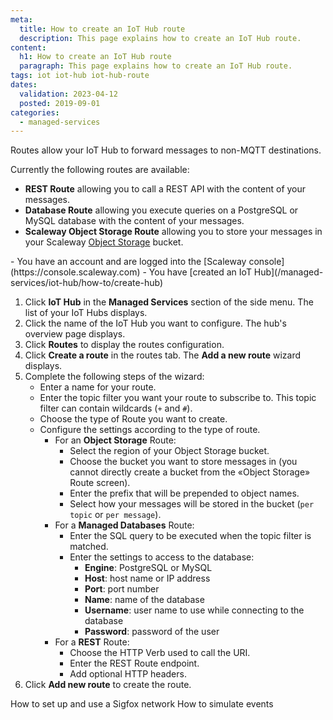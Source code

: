 ```yaml
---
meta:
  title: How to create an IoT Hub route
  description: This page explains how to create an IoT Hub route.
content:
  h1: How to create an IoT Hub route
  paragraph: This page explains how to create an IoT Hub route.
tags: iot iot-hub iot-hub-route
dates:
  validation: 2023-04-12
  posted: 2019-09-01
categories:
  - managed-services
---
```


Routes allow your IoT Hub to forward messages to non-MQTT destinations.

Currently the following routes are available:

 - **REST Route** allowing you to call a REST API with the content of your messages.
 - **Database Route** allowing you execute queries on a PostgreSQL or MySQL database with the content of your messages.
 - **Scaleway Object Storage Route** allowing you to store your messages in your Scaleway [Object Storage](https://www.scaleway.com/en/object-storage/) bucket.

<Macro id="iam-requirements" />

<Message type="requirement">
  - You have an account and are logged into the [Scaleway console](https://console.scaleway.com)
  - You have [created an IoT Hub](/managed-services/iot-hub/how-to/create-hub)
</Message>


1. Click **IoT Hub** in the **Managed Services** section of the side menu. The list of your IoT Hubs displays.
2. Click the name of the IoT Hub you want to configure. The hub's overview page displays.
3. Click **Routes** to display the routes configuration.
4. Click **Create a route** in the routes tab. The **Add a new route** wizard displays.
    <Lightbox src="scaleway-iothub_routes_add.webp" alt="" />
5. Complete the following steps of the wizard:
    - Enter a name for your route.
    - Enter the topic filter you want your route to subscribe to. This topic filter can contain wildcards (`+` and `#`).
    - Choose the type of Route you want to create.
    - Configure the settings according to the type of route.
      - For an **Object Storage** Route:
        - Select the region of your Object Storage bucket.
        - Choose the bucket you want to store messages in (you cannot directly create a bucket from the «Object Storage» Route screen).
        - Enter the prefix that will be prepended to object names.
        - Select how your messages will be stored in the bucket (`per topic` or `per message`).
      - For a **Managed Databases** Route:
        - Enter the SQL query to be executed when the topic filter is matched.
        - Enter the settings to access to the database:
          - **Engine**: PostgreSQL or MySQL
          - **Host**: host name or IP address
          - **Port**: port number
          - **Name**: name of the database
          - **Username**: user name to use while connecting to the database
          - **Password**: password of the user
      - For a **REST** Route:
        - Choose the HTTP Verb used to call the URI.
        - Enter the REST Route endpoint.
        - Add optional HTTP headers.
6. Click **Add new route** to create the route.

<Navigation title="See Also">
  <PreviousButton to="/managed-services/iot-hub/how-to/setup-use-sigfox-network/">How to set up and use a Sigfox network</PreviousButton>
  <NextButton to="/managed-services/iot-hub/how-to/simulate-event/">How to simulate events</NextButton>
</Navigation>
